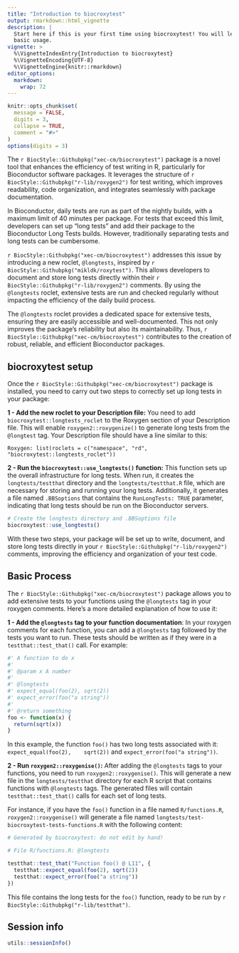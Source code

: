 ```yaml
---
title: "Introduction to biocroxytest"
output: rmarkdown::html_vignette
description: |
  Start here if this is your first time using biocroxytest! You will learn about     
  basic usage.
vignette: >
  %\VignetteIndexEntry{Introduction to biocroxytest}
  %\VignetteEncoding{UTF-8}
  %\VignetteEngine{knitr::rmarkdown}
editor_options: 
  markdown: 
    wrap: 72
---
```


```r
knitr::opts_chunk$set(
  message = FALSE,
  digits = 3,
  collapse = TRUE,
  comment = "#>"
)
options(digits = 3)
```

The `r BiocStyle::Githubpkg("xec-cm/biocroxytest")` package is a novel tool that 
enhances the efficiency of test writing in R, particularly for Bioconductor 
software packages. It leverages the structure of `r BiocStyle::Githubpkg("r-lib/roxygen2")` 
for test writing, which improves readability, code organization, and integrates 
seamlessly with package documentation.

In Bioconductor, daily tests are run as part of the nightly builds, with a 
maximum limit of 40 minutes per package. For tests that exceed this limit, 
developers can set up "long tests" and add their package to the Bioconductor 
Long Tests builds. However, traditionally separating tests and long tests can 
be cumbersome.

`r BiocStyle::Githubpkg("xec-cm/biocroxytest")` addresses this issue by 
introducing a new roclet, `@longtests`, inspired by `r BiocStyle::Githubpkg("mikldk/roxytest")`. 
This allows developers to document and store long tests directly within their 
`r BiocStyle::Githubpkg("r-lib/roxygen2")` comments. By using the `@longtests` 
roclet, extensive tests are run and checked regularly without impacting the 
efficiency of the daily build process.

The `@longtests` roclet provides a dedicated space for extensive tests, ensuring 
they are easily accessible and well-documented. This not only improves the 
package's reliability but also its maintainability. Thus, 
`r BiocStyle::Githubpkg("xec-cm/biocroxytest")` contributes to the creation of 
robust, reliable, and efficient Bioconductor packages. 

## biocroxytest setup

Once the `r BiocStyle::Githubpkg("xec-cm/biocroxytest")` package is installed, 
you need to carry out two steps to correctly set up long tests in your package:

**1 - Add the new roclet to your Description file:** You need to add 
`biocroxytest::longtests_roclet` to the Roxygen section of your Description file. 
This will enable `roxygen2::roxygenize()` to generate long tests from the 
`@longtest` tag. Your Description file should have a line similar to this:

```
Roxygen: list(roclets = c("namespace", "rd", "biocroxytest::longtests_roclet"))
```

**2 - Run the `biocroxytest::use_longtests()` function:** This function sets up 
the overall infrastructure for long tests. When run, it creates the 
`longtests/testthat` directory and the `longtests/testthat.R` file, which are 
necessary for storing and running your long tests. Additionally, it generates a 
file named `.BBSoptions` that contains the `RunLongTests: TRUE` parameter, 
indicating that long tests should be run on the Bioconductor servers.

```r
# Create the longtests directory and .BBSoptions file
biocroxytest::use_longtests()
```

With these two steps, your package will be set up to write, document, and store 
long tests directly in your `r BiocStyle::Githubpkg("r-lib/roxygen2")` comments, 
improving the efficiency and organization of your test code.

## Basic Process

The `r BiocStyle::Githubpkg("xec-cm/biocroxytest")` package allows you to add 
extensive tests to your functions using the `@longtests` tag in your roxygen 
comments. Here's a more detailed explanation of how to use it:

**1 - Add the `@longtests` tag to your function documentation**: In your roxygen 
comments for each function, you can add a `@longtests` tag followed by the tests 
you want to run. These tests should be written as if they were in a 
`testthat::test_that()` call. For example:

```r
#' A function to do x
#' 
#' @param x A number
#' 
#' @longtests 
#' expect_equal(foo(2), sqrt(2))
#' expect_error(foo("a string"))
#' 
#' @return something
foo <- function(x) {
  return(sqrt(x))
}
```

In this example, the function `foo()` has two long tests associated with it: 
`expect_equal(foo(2),    sqrt(2))` and `expect_error(foo("a string"))`.

**2 - Run `roxygen2::roxygenise()`:** After adding the `@longtests` tags to your 
functions, you need to run `roxygen2::roxygenise()`. This will generate a new 
file in the `longtests/testthat` directory for each R script that contains 
functions with `@longtests` tags. The generated files will contain 
`testthat::test_that()` calls for each set of long tests. 

For instance, if you have the `foo()` function in a file named `R/functions.R`,
`roxygen2::roxygenise()` will generate a file named 
`longtests/test-biocroxytest-tests-functions.R` with the following content:

```r
# Generated by biocroxytest: do not edit by hand!

# File R/functions.R: @longtests

testthat::test_that("Function foo() @ L11", {
  testthat::expect_equal(foo(2), sqrt(2))
  testthat::expect_error(foo("a string"))
})
```

This file contains the long tests for the `foo()` function, ready to be run by 
`r BiocStyle::Githubpkg("r-lib/testthat")`.

## Session info

```r
utils::sessionInfo()
```
